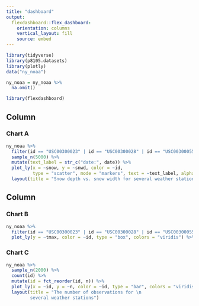 ```yaml
---
title: "dashboard"
output: 
  flexdashboard::flex_dashboard:
    orientation: columns
    vertical_layout: fill
    source: embed
---
```


```r
library(tidyverse)
library(p8105.datasets)
library(plotly)
data("ny_noaa")

ny_noaa = ny_noaa %>%
  na.omit()

library(flexdashboard)
```

Column {data-width=650}
-----------------------------------------------------------------------

### Chart A

```r
ny_noaa %>%
  filter(id == "USC00300023" | id == "USC00300028" | id == "USC00300055" | id == "USC00300063" | id == "USC00300085") %>%
  sample_n(5000) %>%
  mutate(text_label = str_c("date:", date)) %>% 
  plot_ly(x = ~snow, y = ~snwd, color = ~id, 
          type = "scatter", mode = "markers", text = ~text_label, alpha = 0.5) %>%
  layout(title = "Snow depth vs. snow width for several weather stations")

```

Column {data-width=350}
-----------------------------------------------------------------------

### Chart B

```r
ny_noaa %>% 
  filter(id == "USC00300023" | id == "USC00300028" | id == "USC00300055" | id == "USC00300063" | id == "USC00300085") %>%
  plot_ly(y = ~tmax, color = ~id, type = "box", colors = "viridis") %>% layout(title = "The boxplot of max temperature for \n several weather stations")


```

### Chart C

```r
ny_noaa %>%
  sample_n(2000) %>%
  count(id) %>%
  mutate(id = fct_reorder(id, n)) %>% 
  plot_ly(x = ~id, y = ~n, color = ~id, type = "bar", colors = "viridis") %>%
  layout(title = "The number of observations for \n
         several weather stations")

```

